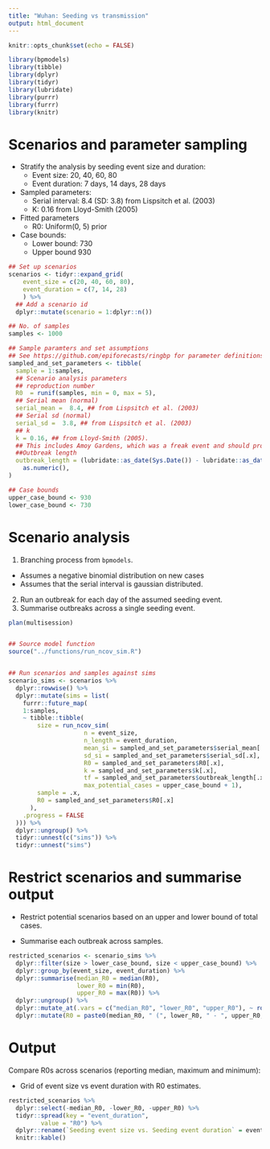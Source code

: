 ```yaml
---
title: "Wuhan: Seeding vs transmission"
output: html_document
---
```


```r
knitr::opts_chunk$set(echo = FALSE)
```


```r
library(bpmodels)
library(tibble)
library(dplyr)
library(tidyr)
library(lubridate)
library(purrr)
library(furrr)
library(knitr)
```

# Scenarios and parameter sampling

* Stratify the analysis by seeding event size and duration:
  * Event size: 20, 40, 60, 80
  * Event duration: 7 days, 14 days, 28 days
* Sampled parameters:
  * Serial interval: 8.4 (SD: 3.8) from Lispsitch et al. (2003)
  * K: 0.16 from Lloyd-Smith (2005)
* Fitted parameters
  * R0: Uniform(0, 5) prior
* Case bounds:
  * Lower bound: 730
  * Upper bound 930

```r
## Set up scenarios
scenarios <- tidyr::expand_grid(
    event_size = c(20, 40, 60, 80),
    event_duration = c(7, 14, 28)
    ) %>% 
  ## Add a scenario id
  dplyr::mutate(scenario = 1:dplyr::n())

## No. of samples
samples <- 1000

## Sample paramters and set assumptions
## See https://github.com/epiforecasts/ringbp for parameter definitions
sampled_and_set_parameters <- tibble(
  sample = 1:samples,
  ## Scenario analysis parameters
  ## reproduction number
  R0  = runif(samples, min = 0, max = 5),
  ## Serial mean (normal)
  serial_mean =  8.4, ## from Lispsitch et al. (2003)
  ## Serial sd (normal)
  serial_sd =  3.8, ## from Lispsitch et al. (2003)
  ## k
  k = 0.16, ## from Lloyd-Smith (2005).
  ## This includes Amoy Gardens, which was a freak event and should probably be excluded; excluding this   would lead to a higher k
  ##Outbreak length
  outbreak_length = (lubridate::as_date(Sys.Date()) - lubridate::as_date("2019-12-31")) %>% 
    as.numeric(),
)

## Case bounds
upper_case_bound <- 930
lower_case_bound <- 730
```

# Scenario analysis

1. Branching process from `bpmodels`.
  * Assumes a negative binomial distribution on new cases
  * Assumes that the serial interval is gaussian distributed. 
2. Run an outbreak for each day of the assumed seeding event.
3. Summarise outbreaks across a single seeding event.

```r
plan(multisession)


## Source model function
source("../functions/run_ncov_sim.R")


## Run scenarios and samples against sims
scenario_sims <- scenarios %>% 
  dplyr::rowwise() %>% 
  dplyr::mutate(sims = list(
    furrr::future_map(
    1:samples, 
    ~ tibble::tibble( 
        size = run_ncov_sim(
                     n = event_size,
                     n_length = event_duration,
                     mean_si = sampled_and_set_parameters$serial_mean[.x], 
                     sd_si = sampled_and_set_parameters$serial_sd[.x], 
                     R0 = sampled_and_set_parameters$R0[.x], 
                     k = sampled_and_set_parameters$k[.x], 
                     tf = sampled_and_set_parameters$outbreak_length[.x] + event_duration,
                     max_potential_cases = upper_case_bound + 1),
        sample = .x,
        R0 = sampled_and_set_parameters$R0[.x]
      ), 
    .progress = FALSE
  ))) %>% 
  dplyr::ungroup() %>% 
  tidyr::unnest(c("sims")) %>% 
  tidyr::unnest("sims")
```

# Restrict scenarios and summarise output

* Restrict potential scenarios based on an upper and lower bound of total cases.

* Summarise each outbreak across samples.


```r
restricted_scenarios <- scenario_sims %>% 
  dplyr::filter(size > lower_case_bound, size < upper_case_bound) %>% 
  dplyr::group_by(event_size, event_duration) %>% 
  dplyr::summarise(median_R0 = median(R0), 
                   lower_R0 = min(R0), 
                   upper_R0 = max(R0)) %>% 
  dplyr::ungroup() %>% 
  dplyr::mutate_at(.vars = c("median_R0", "lower_R0", "upper_R0"), ~ round(., 1)) %>% 
  dplyr::mutate(R0 = paste0(median_R0, " (", lower_R0, " - ", upper_R0, ")"))
```

# Output

Compare R0s across scenarios (reporting median, maximum and minimum):

* Grid of event size vs event duration with R0 estimates.

```r
restricted_scenarios %>% 
  dplyr::select(-median_R0, -lower_R0, -upper_R0) %>% 
  tidyr::spread(key = "event_duration", 
         value = "R0") %>% 
  dplyr::rename(`Seeding event size vs. Seeding event duration` = event_size) %>% 
  knitr::kable()
```

